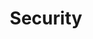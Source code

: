 ---
title: Security
description: Learn how DBCode ensures robust security for tunnels, connections, and password storage, safeguarding sensitive data with encryption and best practices.
order: 7
---